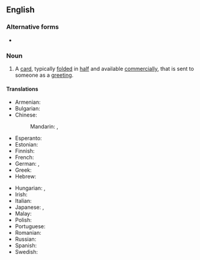 ==English==

===Alternative forms===
* {{l|en|greetings card}}

===Noun===
{{en-noun}}

# A [[card]], typically [[fold]]ed in [[half]] and available [[commercially]], that is sent to someone as a [[greeting]]. {{translation only}}

====Translations====
{{trans-top|card sent as a greeting}}
* Armenian: {{t+|hy|բացիկ}}
* Bulgarian: {{t|bg|поздрави́телна ка́ртичка|f}}
* Chinese:
*: Mandarin: {{t+|cmn|賀卡|sc=Hani}}, {{t+|cmn|贺卡|tr=hèkǎ|sc=Hani}}
* Esperanto: {{t|eo|salutkarto}}
* Estonian: {{t+|et|õnnitluskaart}}
* Finnish: {{t+|fi|onnittelukortti}}
* French: {{t+|fr|carte de vœux|f}}
* German: {{t+|de|Glückwunschkarte|f}}, {{t+|de|Grußkarte|f}}
* Greek: {{t|el|ευχετήρια κάρτα|f}}
* Hebrew: {{t+|he|כרטיס ברכה|sc=Hebr|tr=kartis bracha}}
{{trans-mid}}
* Hungarian: {{t+|hu|üdvözlőlap}}, {{t|hu|üdvözlőkártya}}
* Irish: {{t|ga|cárta beannachta|m}}
* Italian: {{t|it|cartolina di auguri|f}}
* Japanese: {{t|ja|グリーティングカード|tr=gurītingukādo|sc=Jpan}}, {{t|ja|挨拶状|tr=aisatsu-jō|sc=Jpan}}
* Malay: {{t|ms|kad ucapan}}
* Polish: {{t|pl|kartka z pozdrowieniami|f}}
* Portuguese: {{t+|pt|cartão|m}}
* Romanian: {{t+|ro|felicitare|f}}
* Russian: {{t|ru|поздрави́тельная откры́тка|f}}
* Spanish: {{t|es|tarjeta de felicitación|f}}
* Swedish: {{t+|sv|gratulationskort|n}}
{{trans-bottom}}